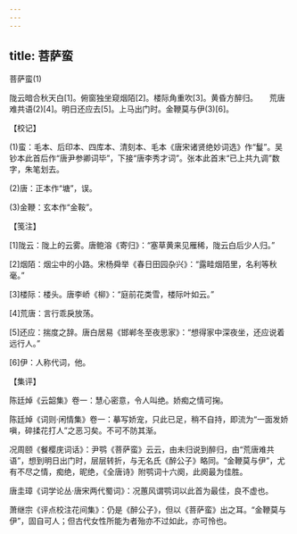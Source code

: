 ```yaml
---
---
---
```

title: 菩萨蛮
---



菩萨蛮(1)


陇云暗合秋天白[1]。俯窗独坐窥烟陌[2]。楼际角重吹[3]。黄昏方醉归。　　荒唐难共语(2)[4]。明日还应去[5]。上马出门时。金鞭莫与伊(3)[6]。





【校记】


(1)蛮：毛本、后印本、四库本、清刻本、毛本《唐宋诸贤绝妙词选》作“鬘”。吴钞本此首后作“唐尹参卿词毕”，下接“唐李秀才词”。张本此首末“已上共九调”数字，朱笔划去。

(2)唐：正本作“塘”，误。

(3)金鞭：玄本作“金鞍”。





【笺注】


[1]陇云：陇上的云雾。唐鲍溶《寄归》：“塞草黄来见雁稀，陇云白后少人归。”

[2]烟陌：烟尘中的小路。宋杨舜举《春日田园杂兴》：“露畦烟陌里，名利等秋毫。”

[3]楼际：楼头。唐李峤《柳》：“庭前花类雪，楼际叶如云。”

[4]荒唐：言行乖戾放荡。

[5]还应：揣度之辞。唐白居易《邯郸冬至夜思家》：“想得家中深夜坐，还应说着远行人。”

[6]伊：人称代词，他。





【集评】


陈廷焯《云韶集》卷一：慧心密意，令人叫绝。娇痴之情可掬。

陈廷焯《词则·闲情集》卷一：摹写娇宠，只此已足，稍不自持，即流为“一面发娇嗔，碎揉花打人”之恶习矣。不可不防其渐。

况周颐《餐樱庑词话》：尹鹗《菩萨蛮》云云，由未归说到醉归，由“荒唐难共语”，想到明日出门时，层层转折，与无名氏《醉公子》略同。“金鞭莫与伊”，尤有不尽之情，痴绝，昵绝，《全唐诗》附鹗词十六阕，此阕最为佳胜。

唐圭璋《词学论丛·唐宋两代蜀词》：况蕙风谓鹗词以此首为最佳，良不虚也。

萧继宗《评点校注花间集》：仍是《醉公子》，但以《菩萨蛮》出之耳。“金鞭莫与伊”，固自可人；但古代女性所能为者殆亦不过如此，亦可怜也。